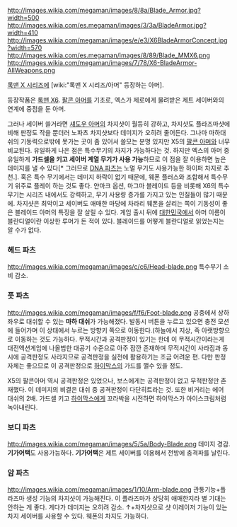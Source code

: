 http://images.wikia.com/megaman/images/8/8a/Blade_Armor.jpg?width=500
http://images.wikia.com/es.megaman/images/3/3a/BladeArmor.jpg?width=410
http://images.wikia.com/megaman/images/e/e3/X6BladeArmorConcept.jpg?width=570
http://images.wikia.com/es.megaman/images/8/89/Blade_MMX6.png
http://images.wikia.com/megaman/images/7/78/X6-BladeArmor-AllWeapons.png

[[록맨 X 시리즈]]에 [wiki:"록맨 X 시리즈/아머" 등장하는 아머].

등장작품은 [[록맨 X6]]. [[팔콘 아머]]를 기초로, 엑스가 제로에게 물려받은 제트 세이버와의 연계에 중점을 둔 아머.

그러나 세이버 쓸거라면 [[섀도우 아머]]의 차지샷이 월등히 강하고, 차지샷도 플라즈마샷에 비해 판정도 작을 뿐더러 노파츠 차지샷보다 데미지가 오히려 줄어든다. 그나마 마하대쉬의 기동력으로밖에 못가는 곳이 좀 있어서 쓸모는 분명 있지만 X5의 [[팔콘 아머]]와 너무 비교된다. 유일하게 나은 점은 특수무기의 차지가 가능하다는 것. 하지만 엑스의 아머 중 유일하게 '''가드셀을 키고 세이버 계열 무기가 사용 가능'''하므로 이 점을 잘 이용하면 높은 데미지를 낼 수 있다[* 그러므로 [[DNA 파츠]]는 노멀 무기도 사용가능한 하이퍼 차지로 추천.].
혹은 특수 무기에서는 데미지 하락이 없기 때문에, 웨폰 플러스와 조합해서 특수무기 위주로 플레이 하는 것도 좋다. 얀마크 옵션, 마그마 블레이드 등을 비롯해 X6의 특수무기는 시리즈 내에서도 강력하고, 무기 사용량 증가를 가지고 있는 인질들이 많기 때문에. 차지샷은 최악이고 세이버도 애매한 마당에 차라리 웨폰을 살리는 쪽이 기동성이 좋은 블레이드 아머의 특징을 잘 살릴 수 있다. 
게임 출시 뒤에 [[대한민국]]에서 아머 이름이 블란디얼이란 이상한 루머가 돈 적이 있다. 블레이드를 어떻게 블란디얼로 읽었는지는 알 수가 없다.

=== 헤드 파츠 ===
http://images.wikia.com/megaman/images/c/c6/Head-blade.png
특수무기 소비 감소.

=== 풋 파츠 ===
http://images.wikia.com/megaman/images/f/f6/Foot-blade.png
공중에서 상하좌우로 대쉬할 수 있는 '''마하 대쉬'''가 가능해졌다. 발동시 버튼을 누르고 있으면 충전 모션에 들어가며 이 상태에서 누르는 방향키 쪽으로 이동한다.(하늘에서 지상, 즉 아랫방향으로 이동하는 것도 가능하다. 무적시간과 공격판정이 있기는 한데 이 무적시간이라는게 대전액션게임에 나올법한 대공기 수준으로 아주 잠깐 존재하며 무적시간이 사라짐과 동시에 공격판정도 사라지므로 공격판정을 실전에 활용하기는 조금 어려운 편. 다만 판정자체는 좋으므로 이 공격판정으로 [[하이막스]]의 가드를 깰수 있을 정도. 

X5의 팔콘아머 역시 공격판정은 있었으나, 보스에게는 공격판정이 없고 무적판정만 존재했다. 이 데미지의 비결은 대쉬 중 공격판정이 다단히트라는 것. 또한 비거리는 에어 대쉬의 2배. 가드셸 키고 [[하이막스]]에게 꼬라박을 시전하면 하이막스가 아이스크림처럼 녹아내린다.

=== 보디 파츠 ===
http://images.wikia.com/megaman/images/5/5a/Body-Blade.png
데미지 경감. '''기가어택'''도 사용가능하다. '''기가어택'''은 제트 세이버를 이용해서 전방에 충격파를 날린다.

=== 암 파츠 ===
http://images.wikia.com/megaman/images/1/10/Arm-blade.png
관통기능+플라즈마 생성 기능의 차지샷이 가능해진다. 이 플라즈마가 상당히 애매한지라 별 기대는 안하는 게 좋다. 게다가 데미지는 오히려 감소. ↑+차지샷으로 샷 이레이저 기능이 있는 차지 세이버를 사용할 수 있다. 웨폰의 차지도 가능하다.
